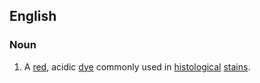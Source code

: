 ==English==
{{wikipedia}}
===Noun===
{{en-noun|-}}

# A [[red]], acidic [[dye]] commonly used in [[histological]] [[stain]]s.